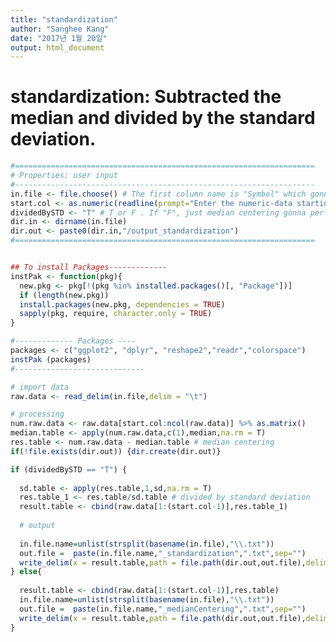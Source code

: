 ```yaml
---
title: "standardization"
author: "Sanghee Kang"
date: "2017년 1월 20일"
output: html_document
---
```


# standardization: Subtracted the median and divided by the standard deviation.

```r

#===================================================================
# Properties: user input
#-------------------------------------------------------------------
in.file <- file.choose() # The first column name is "Symbol" which gonna be the key for merging
start.col <- as.numeric(readline(prompt="Enter the numeric-data starting column (interger): "))  # The Numeric-array-data starts at this column
dividedBySTD <- "T" # T or F . If "F", just median centering gonna perform
dir.in <- dirname(in.file)
dir.out <- paste0(dir.in,"/output_standardization")
#===================================================================


## To install Packages-------------
instPak <- function(pkg){
  new.pkg <- pkg[!(pkg %in% installed.packages()[, "Package"])]
  if (length(new.pkg)) 
  install.packages(new.pkg, dependencies = TRUE)
  sapply(pkg, require, character.only = TRUE)
}

#------------- Packages ----
packages <- c("ggplot2", "dplyr", "reshape2","readr","colorspace")
instPak (packages) 
#-----------------------------

# import data
raw.data <- read_delim(in.file,delim = "\t")

# processing
num.raw.data <- raw.data[start.col:ncol(raw.data)] %>% as.matrix()
median.table <- apply(num.raw.data,c(1),median,na.rm = T)
res.table <- num.raw.data - median.table # median centering
if(!file.exists(dir.out)) {dir.create(dir.out)}

if (dividedBySTD == "T") {
  
  sd.table <- apply(res.table,1,sd,na.rm = T) 
  res.table_1 <- res.table/sd.table # divided by standard deviation
  result.table <- cbind(raw.data[1:(start.col-1)],res.table_1)
  
  # output
  
  in.file.name=unlist(strsplit(basename(in.file),"\\.txt"))
  out.file =  paste(in.file.name,"_standardization",".txt",sep="")
  write_delim(x = result.table,path = file.path(dir.out,out.file),delim = "\t")
} else{
  
  result.table <- cbind(raw.data[1:(start.col-1)],res.table)
  in.file.name=unlist(strsplit(basename(in.file),"\\.txt"))
  out.file =  paste(in.file.name,"_medianCentering",".txt",sep="")
  write_delim(x = result.table,path = file.path(dir.out,out.file),delim = "\t")
}

```

